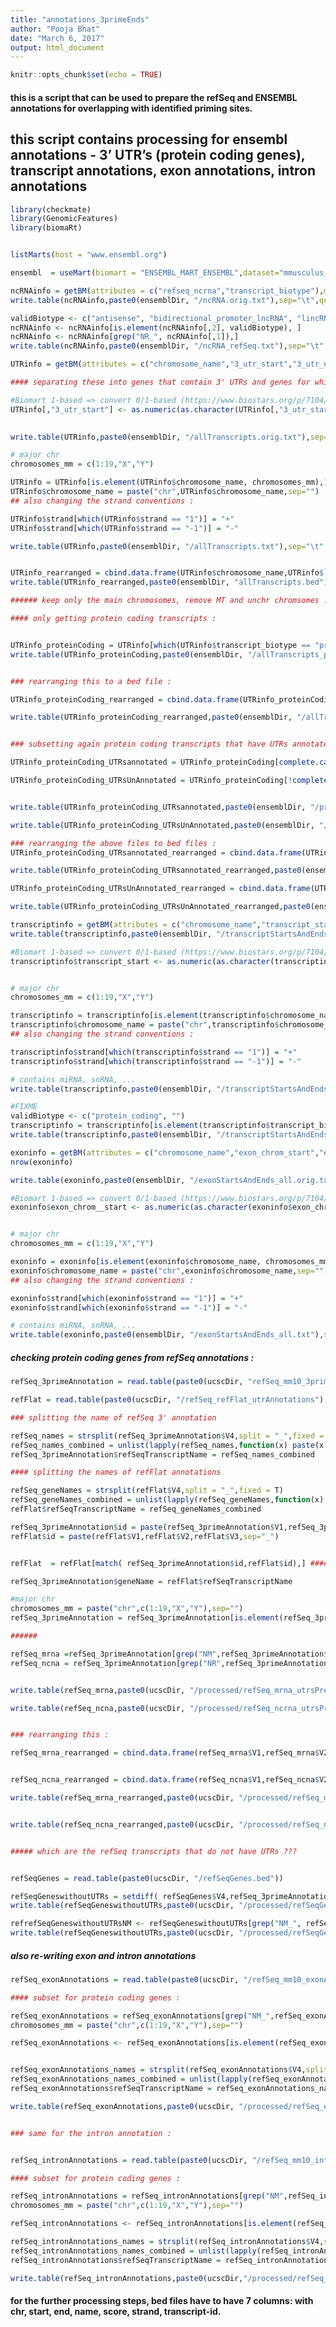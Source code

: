 ```yaml
---
title: "annotations_3primeEnds"
author: "Pooja Bhat"
date: "March 6, 2017"
output: html_document
---
```


```r
knitr::opts_chunk$set(echo = TRUE)
```

#### this is a script that can be used to prepare the refSeq and ENSEMBL annotations for overlapping with identified priming sites. 

## this script contains processing for ensembl annotations - 3' UTR's (protein coding genes), transcript annotations, exon annotations, intron annotations

```r


library(checkmate)
library(GenomicFeatures)
library(biomaRt)



```

```r

listMarts(host = "www.ensembl.org")

ensembl  = useMart(biomart = "ENSEMBL_MART_ENSEMBL",dataset="mmusculus_gene_ensembl",host="www.ensembl.org")

```

```r
ncRNAinfo = getBM(attributes = c("refseq_ncrna","transcript_biotype"),mart = ensembl)
write.table(ncRNAinfo,paste0(ensemblDir, "/ncRNA.orig.txt"),sep="\t",quote = F,col.names = T,row.names = F)

validBiotype <- c("antisense", "bidirectional_promoter_lncRNA", "lincRNA", "macro_lncRNA", "processed_transcript", "sense_intronic", "sense_overlapping")
ncRNAinfo <- ncRNAinfo[is.element(ncRNAinfo[,2], validBiotype), ]
ncRNAinfo <- ncRNAinfo[grep("NR_", ncRNAinfo[,1]),]
write.table(ncRNAinfo,paste0(ensemblDir, "/ncRNA_refSeq.txt"),sep="\t",quote = F,col.names = T,row.names = F)

```

```r

UTRinfo = getBM(attributes = c("chromosome_name","3_utr_start","3_utr_end","strand","ensembl_gene_id","ensembl_transcript_id","external_gene_name","gene_biotype","transcript_biotype"),mart = ensembl)

#### separating these into genes that contain 3' UTRs and genes for which 3' UTRs are not present

#Biomart 1-based => convert 0/1-based (https://www.biostars.org/p/7104/
UTRinfo[,"3_utr_start"] <- as.numeric(as.character(UTRinfo[,"3_utr_start"])) - 1
                              

write.table(UTRinfo,paste0(ensemblDir, "/allTranscripts.orig.txt"),sep="\t",quote = F,col.names = T,row.names = F)

# major chr
chromosomes_mm = c(1:19,"X","Y")

UTRinfo = UTRinfo[is.element(UTRinfo$chromosome_name, chromosomes_mm),]
UTRinfo$chromosome_name = paste("chr",UTRinfo$chromosome_name,sep="")
## also changing the strand conventions : 

UTRinfo$strand[which(UTRinfo$strand == "1")] = "+"
UTRinfo$strand[which(UTRinfo$strand == "-1")] = "-"

write.table(UTRinfo,paste0(ensemblDir, "/allTranscripts.txt"),sep="\t",quote = F,col.names = T,row.names = F)


UTRinfo_rearranged = cbind.data.frame(UTRinfo$chromosome_name,UTRinfo$`3_utr_start`,UTRinfo$`3_utr_end`, UTRinfo$external_gene_name, 0, UTRinfo$strand, UTRinfo$ensembl_transcript_id,stringsAsFactors=F) 
write.table(UTRinfo_rearranged,paste0(ensemblDir, "allTranscripts.bed"),quote=F,row.names = F,col.names = F,sep="\t")

###### keep only the main chromosomes, remove MT and unchr chromsomes : 

#### only getting protein coding transcripts :


UTRinfo_proteinCoding = UTRinfo[which(UTRinfo$transcript_biotype == "protein_coding"),]
write.table(UTRinfo_proteinCoding,paste0(ensemblDir, "/allTranscripts_proteinCoding.txt"),sep="\t",quote = F,col.names = T,row.names = F)


### rearranging this to a bed file : 

UTRinfo_proteinCoding_rearranged = cbind.data.frame(UTRinfo_proteinCoding$chromosome_name, UTRinfo_proteinCoding$`3_utr_start`,UTRinfo_proteinCoding$`3_utr_end`,UTRinfo_proteinCoding$external_gene_name,0,UTRinfo_proteinCoding$strand,UTRinfo_proteinCoding$ensembl_transcript_id,stringsAsFactors=F)

write.table(UTRinfo_proteinCoding_rearranged,paste0(ensemblDir, "/allTranscripts_proteinCoding.txt"),sep="\t",quote = F,col.names = F,row.names = F)


### subsetting again protein coding transcripts that have UTRs annotated. 

UTRinfo_proteinCoding_UTRsannotated = UTRinfo_proteinCoding[complete.cases(UTRinfo_proteinCoding),]

UTRinfo_proteinCoding_UTRsUnAnnotated = UTRinfo_proteinCoding[!complete.cases(UTRinfo_proteinCoding),]


write.table(UTRinfo_proteinCoding_UTRsannotated,paste0(ensemblDir, "/proteinCoding_annotatedUTRs.txt"),sep="\t",row.names = F,col.names = T,quote = F)

write.table(UTRinfo_proteinCoding_UTRsUnAnnotated,paste0(ensemblDir, "/proteinCoding_UnannotatedUTRs.txt"),sep="\t",row.names = F,col.names = T,quote = F)

### rearranging the above files to bed files : 
UTRinfo_proteinCoding_UTRsannotated_rearranged = cbind.data.frame(UTRinfo_proteinCoding_UTRsannotated$chromosome_name, UTRinfo_proteinCoding_UTRsannotated$`3_utr_start`,UTRinfo_proteinCoding_UTRsannotated$`3_utr_end`,UTRinfo_proteinCoding_UTRsannotated$external_gene_name,0,UTRinfo_proteinCoding_UTRsannotated$strand,UTRinfo_proteinCoding_UTRsannotated$ensembl_transcript_id)

write.table(UTRinfo_proteinCoding_UTRsannotated_rearranged,paste0(ensemblDir, "/proteinCoding_annotatedUTRs.bed"),sep="\t",row.names = F,col.names = F,quote = F)

UTRinfo_proteinCoding_UTRsUnAnnotated_rearranged = cbind.data.frame(UTRinfo_proteinCoding_UTRsUnAnnotated$chromosome_name, UTRinfo_proteinCoding_UTRsUnAnnotated$`3_utr_start`,UTRinfo_proteinCoding_UTRsUnAnnotated$`3_utr_end`,UTRinfo_proteinCoding_UTRsUnAnnotated$external_gene_name,0,UTRinfo_proteinCoding_UTRsUnAnnotated$strand,UTRinfo_proteinCoding_UTRsUnAnnotated$ensembl_transcript_id)

write.table(UTRinfo_proteinCoding_UTRsUnAnnotated_rearranged,paste0(ensemblDir, "/proteinCoding_UnannotatedUTRs.bed"),sep="\t",row.names = F,col.names = F,quote = F)


```


```r

transcriptinfo = getBM(attributes = c("chromosome_name","transcript_start","transcript_end","strand","ensembl_gene_id","ensembl_transcript_id","external_gene_name","gene_biotype","transcript_biotype"),mart = ensembl)
write.table(transcriptinfo,paste0(ensemblDir, "/transcriptStartsAndEnds_all.orig.txt"),sep="\t",col.names = T,row.names = F,quote = F)

#Biomart 1-based => convert 0/1-based (https://www.biostars.org/p/7104/
transcriptinfo$transcript_start <- as.numeric(as.character(transcriptinfo$transcript_start)) - 1


# major chr
chromosomes_mm = c(1:19,"X","Y")

transcriptinfo = transcriptinfo[is.element(transcriptinfo$chromosome_name, chromosomes_mm),]
transcriptinfo$chromosome_name = paste("chr",transcriptinfo$chromosome_name,sep="")
## also changing the strand conventions : 

transcriptinfo$strand[which(transcriptinfo$strand == "1")] = "+"
transcriptinfo$strand[which(transcriptinfo$strand == "-1")] = "-"

# contains miRNA, snRNA, ...
write.table(transcriptinfo,paste0(ensemblDir, "/transcriptStartsAndEnds_all.txt"),sep="\t",col.names = T,row.names = F,quote = F)

#FIXME
validBiotype <- c("protein_coding", "")
transcriptinfo = transcriptinfo[is.element(transcriptinfo$transcript_biotype, validBiotype),]
write.table(transcriptinfo,paste0(ensemblDir, "/transcriptStartsAndEnds_all.polyABiotype.txt"),sep="\t",col.names = T,row.names = F,quote = F)
```

```r

exoninfo = getBM(attributes = c("chromosome_name","exon_chrom_start","exon_chrom_end","strand","ensembl_gene_id","ensembl_transcript_id","external_gene_name","gene_biotype","transcript_biotype"),mart = ensembl)
nrow(exoninfo)

write.table(exoninfo,paste0(ensemblDir, "/exonStartsAndEnds_all.orig.txt"),sep="\t",col.names = T,row.names = F,quote = F)

#Biomart 1-based => convert 0/1-based (https://www.biostars.org/p/7104/
exoninfo$exon_chrom__start <- as.numeric(as.character(exoninfo$exon_chrom_start)) - 1


# major chr
chromosomes_mm = c(1:19,"X","Y")

exoninfo = exoninfo[is.element(exoninfo$chromosome_name, chromosomes_mm),]
exoninfo$chromosome_name = paste("chr",exoninfo$chromosome_name,sep="")
## also changing the strand conventions : 

exoninfo$strand[which(exoninfo$strand == "1")] = "+"
exoninfo$strand[which(exoninfo$strand == "-1")] = "-"

# contains miRNA, snRNA, ...
write.table(exoninfo,paste0(ensemblDir, "/exonStartsAndEnds_all.txt"),sep="\t",col.names = T,row.names = F,quote = F)

```


##### checking protein coding genes from refSeq annotations : 


```r

refSeq_3primeAnnotation = read.table(paste0(ucscDir, "refSeq_mm10_3primeUTR.bed"),stringsAsFactors = F)

refFlat = read.table(paste0(ucscDir, "/refSeq_refFlat_utrAnnotations"),stringsAsFactors = F)

### splitting the name of refSeq 3' annotation 

refSeq_names = strsplit(refSeq_3primeAnnotation$V4,split = "_",fixed = T)
refSeq_names_combined = unlist(lapply(refSeq_names,function(x) paste(x[1],x[2],sep = "_")))
refSeq_3primeAnnotation$refSeqTranscriptName = refSeq_names_combined

#### splitting the names of refFlat annotations 

refSeq_geneNames = strsplit(refFlat$V4,split = "_",fixed = T)
refSeq_geneNames_combined = unlist(lapply(refSeq_geneNames,function(x) paste(x[1],sep = "_")))
refFlat$refSeqTranscriptName = refSeq_geneNames_combined

refSeq_3primeAnnotation$id = paste(refSeq_3primeAnnotation$V1,refSeq_3primeAnnotation$V2,refSeq_3primeAnnotation$V3,sep="_")
refFlat$id = paste(refFlat$V1,refFlat$V2,refFlat$V3,sep="_")


refFlat  = refFlat[match( refSeq_3primeAnnotation$id,refFlat$id),] #### matching ids based on the chromosome start and end positions. ##### THERE IS PROBABLY A BETTER WAY TO DO THIS####

refSeq_3primeAnnotation$geneName = refFlat$refSeqTranscriptName

#major chr
chromosomes_mm = paste("chr",c(1:19,"X","Y"),sep="")
refSeq_3primeAnnotation = refSeq_3primeAnnotation[is.element(refSeq_3primeAnnotation$V1, chromosomes_mm),]

###### 

refSeq_mrna =refSeq_3primeAnnotation[grep("NM",refSeq_3primeAnnotation$refSeqTranscriptName),]
refSeq_ncna = refSeq_3primeAnnotation[grep("NR",refSeq_3primeAnnotation$refSeqTranscriptName),]


write.table(refSeq_mrna,paste0(ucscDir, "/processed/refSeq_mrna_utrsPresent.txt"),sep="\t",quote = F,row.names = F)

write.table(refSeq_ncna,paste0(ucscDir, "/processed/refSeq_ncrna_utrsPresent.txt"),sep="\t",quote = F,row.names = F)


### rearranging this : 

refSeq_mrna_rearranged = cbind.data.frame(refSeq_mrna$V1,refSeq_mrna$V2,refSeq_mrna$V3,refSeq_mrna$geneName,refSeq_mrna$V5,refSeq_mrna$V6,refSeq_mrna$refSeqTranscriptName,stringsAsFactors=F)


refSeq_ncna_rearranged = cbind.data.frame(refSeq_ncna$V1,refSeq_ncna$V2,refSeq_ncna$V3,refSeq_ncna$geneName,refSeq_ncna$V5,refSeq_ncna$V6,refSeq_ncna$refSeqTranscriptName,stringsAsFactors=F)

write.table(refSeq_mrna_rearranged,paste0(ucscDir, "/processed/refSeq_mrna_utrsPresent.bed"),sep="\t",quote = F,row.names = F,col.names = F)


write.table(refSeq_ncna_rearranged,paste0(ucscDir, "/processed/refSeq_ncrna_utrsPresent.bed"),sep="\t",quote = F,row.names = F,col.names = F)


##### which are the refSeq transcripts that do not have UTRs ??? 


refSeqGenes = read.table(paste0(ucscDir, "/refSeqGenes.bed"))

refSeqGeneswithoutUTRs = setdiff( refSeqGenes$V4,refSeq_3primeAnnotation$refSeqTranscriptName)
write.table(refSeqGeneswithoutUTRs,paste0(ucscDir, "/processed/refSeqGenesWithoutUTRs.txt"),sep="\t",quote = F,row.names = F)

refrefSeqGeneswithoutUTRsNM <- refSeqGeneswithoutUTRs[grep("NM_", refSeqGeneswithoutUTRs)]
write.table(refSeqGeneswithoutUTRs,paste0(ucscDir, "/processed/refSeqGenesWithoutUTRs.mrna.txt"),sep="\t",quote = F,row.names = F)
```


##### also re-writing exon and intron annotations ###



```r

refSeq_exonAnnotations = read.table(paste0(ucscDir, "/refSeq_mm10_exonAnnotations.bed"),stringsAsFactors = F)

#### subset for protein coding genes :

refSeq_exonAnnotations = refSeq_exonAnnotations[grep("NM_",refSeq_exonAnnotations$V4),]
chromosomes_mm = paste("chr",c(1:19,"X","Y"),sep="")

refSeq_exonAnnotations <- refSeq_exonAnnotations[is.element(refSeq_exonAnnotations$V1, chromosomes_mm),]


refSeq_exonAnnotations_names = strsplit(refSeq_exonAnnotations$V4,split = "_",fixed = T)
refSeq_exonAnnotations_names_combined = unlist(lapply(refSeq_exonAnnotations_names,function(x) paste(x[1],x[2],sep = "_")))
refSeq_exonAnnotations$refSeqTranscriptName = refSeq_exonAnnotations_names_combined

write.table(refSeq_exonAnnotations,paste0(ucscDir, "/processed/refSeq_exonAnnotations.bed"),sep="\t",row.names = F,col.names = F,quote = F)


### same for the intron annotation :


refSeq_intronAnnotations = read.table(paste0(ucscDir, "/refSeq_mm10_intronAnnotations.bed"),stringsAsFactors = F)

#### subset for protein coding genes :

refSeq_intronAnnotations = refSeq_intronAnnotations[grep("NM",refSeq_intronAnnotations$V4),]
chromosomes_mm = paste("chr",c(1:19,"X","Y"),sep="")

refSeq_intronAnnotations <- refSeq_intronAnnotations[is.element(refSeq_intronAnnotations$V1, chromosomes_mm), ]

refSeq_intronAnnotations_names = strsplit(refSeq_intronAnnotations$V4,split = "_",fixed = T)
refSeq_intronAnnotations_names_combined = unlist(lapply(refSeq_intronAnnotations_names,function(x) paste(x[1],x[2],sep = "_")))
refSeq_intronAnnotations$refSeqTranscriptName = refSeq_intronAnnotations_names_combined

write.table(refSeq_intronAnnotations,paste0(ucscDir,"/processed/refSeq_intronAnnotations.bed"),sep="\t",row.names = F,col.names = F,quote = F)


```




#### for the further processing steps, bed files have to have 7 columns: with chr, start, end, name, score, strand, transcript-id.
